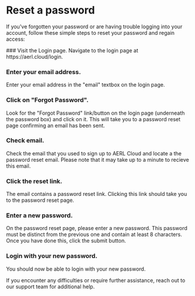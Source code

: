 
# Reset a password

If you've forgotten your password or are having trouble logging into your account, follow these simple steps to reset your password and regain access:

<Steps>
### Visit the Login page.
Navigate to the login page at https://aerl.cloud/login.

### Enter your email address.
Enter your email address in the "email" textbox on the login page.

### Click on "Forgot Password".
Look for the "Forgot Password" link/button on the login page (underneath the password box) and click on it. This will take you to a password reset page confirming an email has been sent.

### Check email.
Check the email that you used to sign up to AERL Cloud and locate a the password reset email. Please note that it may take up to a minute to recieve this email.

### Click the reset link.
The email contains a password reset link. Clicking this link should take you to the password reset page.

### Enter a new password.
On the password reset page, please enter a new password. This password must be distinct from the previous one and contain at least 8 characters. Once you have done this, click the submit button.

### Login with your new password.
You should now be able to login with your new password.

</Steps>

If you encounter any difficulties or require further assistance, reach out to our support team for additional help.
